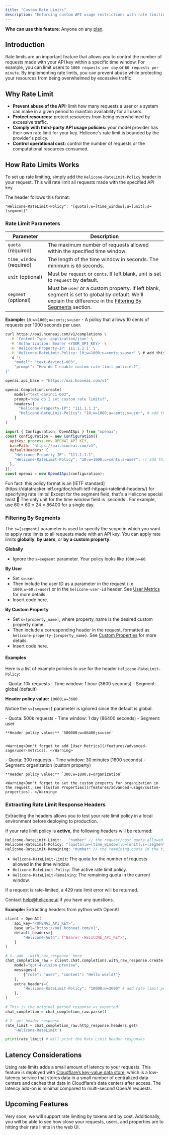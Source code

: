 ```yaml
---
title: "Custom Rate Limits"
description: "Enforcing custom API usage restrictions with rate limiting"
---
```


<Info>**Who can use this feature**: Anyone on any [plan](https://www.helicone.ai/pricing). </Info>

## Introduction
Rate limits are an important feature that allows you to control the number of requests made with your API key within a specific time window. For example, you can limit users to `1000 requests per day` or `60 requests per minute`. By implementing rate limits, you can prevent abuse while protecting your resources from being overwhelmed by excessive traffic.

## Why Rate Limit
- **Prevent abuse of the API:** limit how many requests a user or a system can make in a given period to maintain availability for all users.
- **Protect resources:** protect resources from being overwhelmed by excessive traffic. 
- **Comply with third-party API usage policies:** your model provider has their own rate limit for your key. Helicone's rate limit is bounded by the provider's policy. 
- **Control operational cost:** control the number of requests or the computational resources consumed.


## How Rate Limits Works

To set up rate limiting, simply add the `Helicone-RateLimit-Policy` header in your request. This will rate limit all requests made with the specified API key.

The header follows this format:

```tsx
"Helicone-RateLimit-Policy": "[quota];w=[time_window];u=[unit];s=[segment]"
```

### Rate Limit Parameters

| Parameter                            | Description                                       |
| ------------------------------------ | ----------------------------------------------------- |
| `quota`  (required)                  | The maximum number of requests allowed within the specified time window. |
| `time_window` (required)             | The length of the time window in seconds. The minimum is `60` seconds.     |
| `unit` (optional)                    | Must be `request` or `cents`. If left blank, unit is set to `request` by default.        |
| `segment` (optional)                 | Must be `user` or a custom property. If left blank, segment is set to global by default. We'll explain the difference in the [Filtering By Segments](https://docs.helicone.ai/features/advanced-usage/custom-rate-limits#filtering-by-segments) section. | 

**Example:**
`10;w=1000;u=cents;s=user` - A policy that allows 10 cents of requests per 1000 seconds per user. 
<CodeGroup>
```bash Curl
curl https://oai.hconeai.com/v1/completions \
  -H 'Content-Type: application/json' \
  -H 'Authorization: Bearer <YOUR_API_KEY>' \
  -H 'Helicone-Property-IP: 111.1.1.1' \
  -H 'Helicone-RateLimit-Policy: 10;w=1000;u=cents;s=user' \ # add this header and set the header value
  -d '{
    "model": "text-davinci-003",
    "prompt": "How do I enable custom rate limit policies?",
}'
```

```python Python
openai.api_base = "https://oai.hconeai.com/v1"

openai.Completion.create(
    model="text-davinci-003",
    prompt="How do I set custom rate limits?",
    headers={
      "Helicone-Property-IP": "111.1.1.1",
      "Helicone-RateLimit-Policy": "10;w=1000;u=cents;s=user", # add this header and set the header value
    }
)
```

```js Node.js 
import { Configuration, OpenAIApi } from "openai";
const configuration = new Configuration({
  apiKey: process.env.OPENAI_API_KEY,
  basePath: "https://oai.hconeai.com/v1",
  defaultHeaders: {
    "Helicone-Property-IP": "111.1.1.1",
    "Helicone-RateLimit-Policy": "10;w=1000;u=cents;s=user", // add this header and set the header value
  },
});
const openai = new OpenAIApi(configuration);
```
</CodeGroup> 
<Tip>
  Fun fact: this policy format is an [IETF standard](https://datatracker.ietf.org/doc/draft-ietf-httpapi-ratelimit-headers/)
  for specifying rate limits! Except for the segment field, that's a Helicone special
  twist 🍬
</Tip>
<Info>
  The only unit for the time window field is `seconds`. For example, use 60 * 60 * 24 = 86400 for a single day.
</Info>

### Filtering By Segments

The `s=[segment]` parameter is used to specify the scope in which you want to apply rate limits to all requests made with an API key. You can apply rate limits **globally**, **by users**, or **by a custom property**. 


**Globally**
- Ignore the `s=segment` parameter. Your policy looks like `1000;w=60`. 

**By User**
- Set `s=user`. 
- Then include the user ID as a parameter in the request (i.e. `1000;w=60;s=user`) or in the `helicone-user-id` header. See [User Metrics](/features/advanced-usage/user-metrics) for more details.
- Insert code here. 

**By Custom Property**
- Set `s=[property_name]`, where property_name is the desired custom property name. 
- Then include a corresponding header in the request, formatted as `helicone-property-{property_name}`. See [Custom Properties](/features/advanced-usage/custom-properties) for more details.
- Insert code here. 

#### Examples

Here is a list of example policies to use for the header `Helicone-RateLimit-Policy`: 

<AccordionGroup>
  <Accordion title="Rate Limiting Globally" icon="earth-americas">
  - Quota: 10k requests
  - Time window: 1 hour (3600 seconds)
  - Segment: global (default)

  **Header policy value:** `10000;w=3600`

  <Info>Notice the `s=[segment]` parameter is ignored since the default is global.  </Info>

  </Accordion>

  <Accordion title="Rate Limiting By User" icon="user">
    - Quota: 500k requests
    - Time window: 1 day (86400 seconds)
    - Segment: user

    **Header policy value:** `500000;w=86400;s=user`


    <Warning>Don't forget to add [User Metrics](/features/advanced-sage/user-metrics). </Warning>

  </Accordion>

  <Accordion title="Rate Limiting By Custom Property" icon="tag">
    - Quota: 300 requests
    - Time window: 30 minutes (1800 seconds)
    - Segment: organization (custom property)

    **Header policy value:** `300;w=1800;s=organization`

    <Warning>Don't forget to set the custom property for organization in the request, see [Custom Properties](/features/advanced-usage/custom-properties). </Warning>

  </Accordion>
</AccordionGroup>

### Extracting Rate Limit Response Headers

Extracting the headers allows you to test your rate limit policy in a local environment before deploying to production. 

If your rate limit policy is **active**, the following headers will be returned:

```ts
Helicone-RateLimit-Limit:	"number" // the request/cost quota allowed in the time window.
Helicone-RateLimit-Policy: "[quota];w=[time_window];u=[unit];s=[segment]" // the active rate limit policy.
Helicone-RateLimit-Remaining: "number" // the remaining quota in the time window.
```

- `Helicone-RateLimit-Limit`: The quota for the number of requests allowed in the time window.
- `Helicone-RateLimit-Policy`: The active rate limit policy.
- `Helicone-RateLimit-Remaining`: The remaining quota in the current window.

<Warning>If a request is rate-limited, a 429 rate limit error will be returned.</Warning>

Contact [help@helicone.ai](help@helicone.ai) if you have any questions.

**Example:** Extracting headers from python with OpenAI

```python
client = OpenAI(
    api_key="<OPENAI_API_KEY>",
    base_url="https://oai.hconeai.com/v1",
    default_headers={
        "Helicone-Auth": f"Bearer <HELICONE_API_KEY>",
    }
)

# 1. add `.with_raw_response` here
chat_completion_raw = client.chat.completions.with_raw_response.create(
    model="gpt-4-vision-preview",
    messages=[
        {"role": "user", "content": "Hello world!"}
    ],
    extra_headers={
        "Helicone-RateLimit-Policy": "10000;w=3600" # add rate limit policy here 
    },
)

# This is the original parsed response as expected...
chat_completion = chat_completion_raw.parse()

# 2. get header response
rate_limit = chat_completion_raw.http_response.headers.get(
    'Helicone-RateLimit')

print(rate_limit) # will print the Rate Limit header responses 

```


## Latency Considerations

Using rate limits adds a small amount of latency to your requests. This feature is deployed with [Cloudflare’s key-value data store](https://developers.cloudflare.com/kv/reference/how-kv-works/), which is a low-latency service that stores data in a small number of centralized data centers and caches that data in Cloudflare’s data centers after access. The latency add-on is minimal compared to multi-second OpenAI requests.


## Upcoming Features

Very soon, we will support rate limiting by tokens and by cost. Additionally, you will be able to see how close your requests, users, and properties are to hitting their rate limits in the web UI.